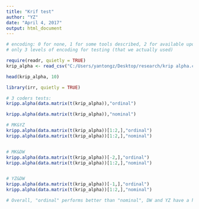 ---
title: "Krif test"
author: "YZ"
date: "April 4, 2017"
output: html_document
---

```{r}

# encoding: 0 for none, 1 for some tools described, 2 for available upon request
# only 3 levels of encoding for testing (that we actually used)

require(readr, quietly = TRUE)
krip_alpha <- read_csv("C:/Users/yantongz/Desktop/research/krip alpha.csv",col_names = FALSE)

head(krip_alpha, 10)

library(irr, quietly = TRUE)

# 3 coders tests:
kripp.alpha(data.matrix(t(krip_alpha)),"ordinal")

kripp.alpha(data.matrix(t(krip_alpha)),"nominal")

# MK&YZ
kripp.alpha(data.matrix(t(krip_alpha))[1:2,],"ordinal")
kripp.alpha(data.matrix(t(krip_alpha))[1:2,],"nominal")


# MK&DW
kripp.alpha(data.matrix(t(krip_alpha))[-2,],"ordinal")
kripp.alpha(data.matrix(t(krip_alpha))[1:2,],"nominal")


# YZ&DW
kripp.alpha(data.matrix(t(krip_alpha))[-1,],"ordinal")
kripp.alpha(data.matrix(t(krip_alpha))[1:2,],"nominal")

# Overall, "ordinal" performs better than "nominal", DW and YZ have a higher alpha.

```